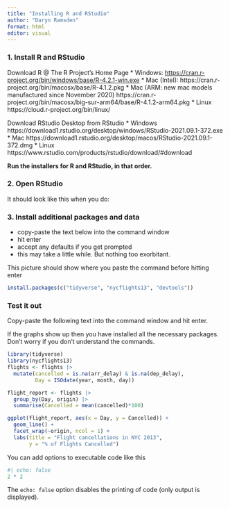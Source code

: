 ```yaml
---
title: "Installing R and RStudio"
author: "Daryn Ramsden"
format: html
editor: visual
---
```




### 1. Install R and RStudio



Download R @ The R Project’s Home Page
  * Windows:
        [https://cran.r-project.org/bin/windows/base/R-4.2.1-win.exe]()
  * Mac (Intel):
        https://cran.r-project.org/bin/macosx/base/R-4.1.2.pkg
  * Mac (ARM: new mac models manufactured since November 2020)
        https://cran.r-project.org/bin/macosx/big-sur-arm64/base/R-4.1.2-arm64.pkg
  * Linux https://cloud.r-project.org/bin/linux/

Download RStudio Desktop from RStudio
  * Windows https://download1.rstudio.org/desktop/windows/RStudio-2021.09.1-372.exe
  * Mac https://download1.rstudio.org/desktop/macos/RStudio-2021.09.1-372.dmg
  * Linux https://www.rstudio.com/products/rstudio/download/#download


**Run the installers for R and RStudio, in that order.**

### 2. Open RStudio

It should look like this when you do:


### 3. Install additional packages and data

  * copy-paste the text below into the command window
  * hit enter
  * accept any defaults if you get prompted
  * this may take a little while. But nothing too exorbitant.

This picture should show where you paste the command before hitting enter

```r
install.packages(c("tidyverse", "nycflights13", "devtools"))
```




### Test it out

Copy-paste the following text into the command window and hit enter.

If the graphs show up then you have installed all the necessary packages. Don’t worry if you don’t understand the commands.


```r
library(tidyverse)
library(nycflights13)
flights <- flights |> 
  mutate(cancelled = is.na(arr_delay) & is.na(dep_delay),
         Day = ISOdate(year, month, day))

flight_report <- flights |>
  group_by(Day, origin) |> 
  summarise(Cancelled = mean(cancelled)*100)

ggplot(flight_report, aes(x = Day, y = Cancelled)) +
  geom_line() +
  facet_wrap(~origin, ncol = 1) +
  labs(title = "Flight cancellations in NYC 2013", 
       y = "% of Flights Cancelled")
```





You can add options to executable code like this

```r
#| echo: false
2 * 2
```

The `echo: false` option disables the printing of code (only output is displayed).
